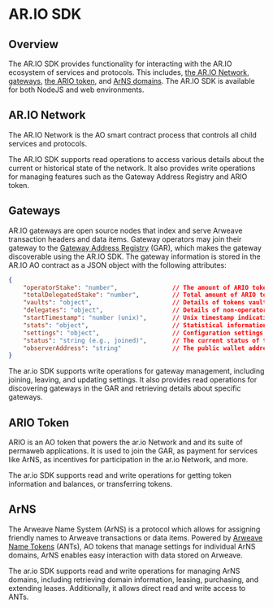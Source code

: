 # AR.IO SDK 

## Overview

The AR.IO SDK provides functionality for interacting with the AR.IO ecosystem of services and protocols. This includes, [the AR.IO Network](/network-composition), [gateways](/gateways), [the ARIO token](/token),  and [ArNS domains](/arns). The AR.IO SDK is available for both NodeJS and web environments.

## AR.IO Network

The AR.IO Network is the AO smart contract process that controls all child services and protocols. 

The AR.IO SDK supports read operations to access various details about the current or historical state of the network. It also provides write operations for managing features such as the Gateway Address Registry and ARIO token.

## Gateways

AR.IO gateways are open source nodes that index and serve Arweave transaction headers and data items. Gateway operators may join their gateway to the [Gateway Address Registry](/gateways/gateway-network) (GAR), which makes the gateway discoverable using the AR.IO SDK. The gateway information is stored in the AR.IO AO contract as a JSON object with the following attributes:

```json
{
    "operatorStake": "number",               // The amount of ARIO tokens staked by the operator, 50,000 minimum
    "totalDelegatedStake": "number",         // Total amount of ARIO tokens staked to the gateway by wallets other than the operator
    "vaults": "object",                      // Details of tokens vaults (locked tokens) associated with the gateway (object)
    "delegates": "object",                   // Details of non-operator wallets who staked ARIO tokens on the gateway (object)
    "startTimestamp": "number (unix)",       // Unix timestamp indicating start time
    "stats": "object",                       // Statistical information related to gateway performance (object)
    "settings": "object",                    // Configuration settings (object)
    "status": "string (e.g., joined)",       // The current status of the operator
    "observerAddress": "string"              // The public wallet address of the observer for the gateway
}
```

The ar.io SDK supports write operations for gateway management, including joining, leaving, and updating settings. It also provides read operations for discovering gateways in the GAR and retrieving details about specific gateways.

## ARIO Token

ARIO is an AO token that powers the ar.io Network and and its suite of permaweb applications. It is used to join the GAR, as payment for services like ArNS, as incentives for participation in the ar.io Network, and more.

The ar.io SDK supports read and write operations for getting token information and balances, or transferring tokens.

## ArNS

The Arweave Name System (ArNS) is a protocol which allows for assigning friendly names to Arweave transactions or data items. Powered by [Arweave Name Tokens](/arns) (ANTs), AO tokens that manage settings for individual ArNS domains, ArNS enables easy interaction with data stored on Arweave.

The ar.io SDK supports read and write operations for managing ArNS domains, including retrieving domain information, leasing, purchasing, and extending leases. Additionally, it allows direct read and write access to ANTs.